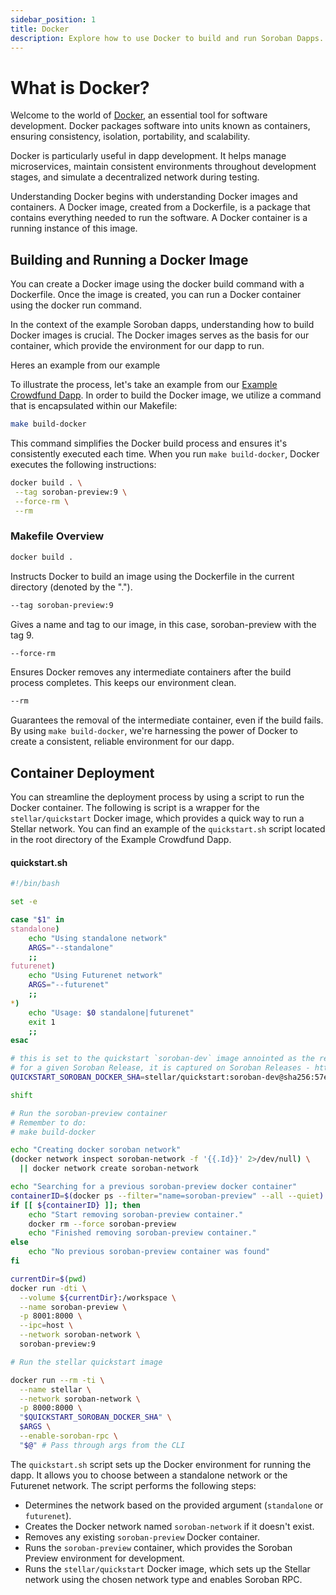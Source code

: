 ```yaml
---
sidebar_position: 1
title: Docker
description: Explore how to use Docker to build and run Soroban Dapps.
---
```


# What is Docker?

Welcome to the world of [Docker](https://www.docker.com/), an essential tool for software development. Docker packages software into units known as containers, ensuring consistency, isolation, portability, and scalability.

Docker is particularly useful in dapp development. It helps manage microservices, maintain consistent environments throughout development stages, and simulate a decentralized network during testing.

Understanding Docker begins with understanding Docker images and containers. A Docker image, created from a Dockerfile, is a package that contains everything needed to run the software. A Docker container is a running instance of this image.

## Building and Running a Docker Image

You can create a Docker image using the docker build command with a Dockerfile. Once the image is created, you can run a Docker container using the docker run command.

In the context of the example Soroban dapps, understanding how to build Docker images is crucial. The Docker images serves as the basis for our container, which provide the environment for our dapp to run.

Heres an example from our example

To illustrate the process, let's take an example from our [Example Crowdfund Dapp](https://github.com/stellar/soroban-example-dapp/tree/main). In order to build the Docker image, we utilize a command that is encapsulated within our Makefile:

```bash
make build-docker
```

This command simplifies the Docker build process and ensures it's consistently executed each time. When you run `make build-docker`, Docker executes the following instructions:

```bash
docker build . \
 --tag soroban-preview:9 \
 --force-rm \
 --rm
```

### Makefile Overview

```bash
docker build .
```

Instructs Docker to build an image using the Dockerfile in the current directory (denoted by the ".").

```bash
--tag soroban-preview:9
```

Gives a name and tag to our image, in this case, soroban-preview with the tag 9.

```bash
--force-rm
```

Ensures Docker removes any intermediate containers after the build process completes. This keeps our environment clean.

```bash
--rm
```

Guarantees the removal of the intermediate container, even if the build fails. By using `make build-docker`, we're harnessing the power of Docker to create a consistent, reliable environment for our dapp.

## Container Deployment

You can streamline the deployment process by using a script to run the Docker container. The following is script is a wrapper for the `stellar/quickstart` Docker image, which provides a quick way to run a Stellar network. You can find an example of the `quickstart.sh` script located in the root directory of the Example Crowdfund Dapp.

#### quickstart.sh

```bash
#!/bin/bash

set -e

case "$1" in
standalone)
    echo "Using standalone network"
    ARGS="--standalone"
    ;;
futurenet)
    echo "Using Futurenet network"
    ARGS="--futurenet"
    ;;
*)
    echo "Usage: $0 standalone|futurenet"
    exit 1
    ;;
esac

# this is set to the quickstart `soroban-dev` image annointed as the release
# for a given Soroban Release, it is captured on Soroban Releases - https://soroban.stellar.org/docs/reference/releases
QUICKSTART_SOROBAN_DOCKER_SHA=stellar/quickstart:soroban-dev@sha256:57e8ab498bfa14c65595fbb01cb94b1cdee9637ef2e6634e59d54f6958c05bdb

shift

# Run the soroban-preview container
# Remember to do:
# make build-docker

echo "Creating docker soroban network"
(docker network inspect soroban-network -f '{{.Id}}' 2>/dev/null) \
  || docker network create soroban-network

echo "Searching for a previous soroban-preview docker container"
containerID=$(docker ps --filter="name=soroban-preview" --all --quiet)
if [[ ${containerID} ]]; then
    echo "Start removing soroban-preview container."
    docker rm --force soroban-preview
    echo "Finished removing soroban-preview container."
else
    echo "No previous soroban-preview container was found"
fi

currentDir=$(pwd)
docker run -dti \
  --volume ${currentDir}:/workspace \
  --name soroban-preview \
  -p 8001:8000 \
  --ipc=host \
  --network soroban-network \
  soroban-preview:9

# Run the stellar quickstart image

docker run --rm -ti \
  --name stellar \
  --network soroban-network \
  -p 8000:8000 \
  "$QUICKSTART_SOROBAN_DOCKER_SHA" \
  $ARGS \
  --enable-soroban-rpc \
  "$@" # Pass through args from the CLI
```

The `quickstart.sh` script sets up the Docker environment for running the dapp. It allows you to choose between a standalone network or the Futurenet network. The script performs the following steps:

- Determines the network based on the provided argument (`standalone` or `futurenet`).
- Creates the Docker network named `soroban-network` if it doesn't exist.
- Removes any existing `soroban-preview` Docker container.
- Runs the `soroban-preview` container, which provides the Soroban Preview environment for development.
- Runs the `stellar/quickstart` Docker image, which sets up the Stellar network using the chosen network type and enables Soroban RPC.
